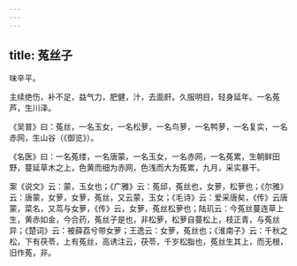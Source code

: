 ```yaml
---
---
---
```

title: 菟丝子
---



味辛平。

主续绝伤，补不足，益气力，肥健，汁，去面皯。久服明目，轻身延年。一名菟芦，生川泽。

《吴普》曰：菟丝，一名玉女，一名松萝，一名鸟萝，一名鸭萝，一名复实，一名赤网，生山谷（《御览》）。

《名医》曰：一名菟缕，一名唐蒙，一名玉女，一名赤网，一名菟累，生朝鲜田野，蔓延草木之上，色黄而细为赤网，色浅而大为菟累，九月，采实暴干。

案《说文》云：蒙，玉女也；《广雅》云：菟邱，菟丝也，女萝，松萝也；《尔雅》云：唐蒙，女萝，女萝，菟丝，又云蒙，玉女；《毛诗》云：爱采唐矣，《传》云唐蒙，菜名，又茑与女萝，《传》云，女萝，菟丝松萝也；陆玑云：今菟丝蔓连草上生，黄赤如金，今合药，菟丝子是也，非松萝，松萝自蔓松上，枝正青，与菟丝异；《楚词》云：被薛荔兮带女萝；王逸云：女萝，菟丝也；《淮南子》云：千秋之松，下有茯苓，上有菟丝，高诱注云，茯苓，千岁松脂也，菟丝生其上，而无根，旧作菟，非。